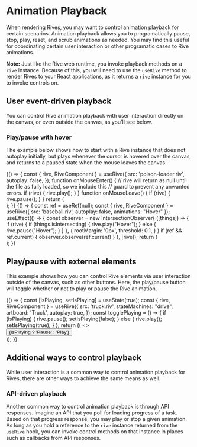 


<Meta title="React Runtime/Playback Controls" />

# Animation Playback

When rendering Rives, you may want to control animation playback for certain scenarios. Animation playback allows you to programatically pause, stop, play, reset, and scrub animations as needed. You may find this useful for coordinating certain user interaction or other programatic cases to Rive animations.

**Note:** Just like the Rive web runtime, you invoke playback methods on a `rive` instance. Because of this, you will need to use the `useRive` method to render Rives to your React applications, as it returns a `rive` instance for you to invoke controls on.

## User event-driven playback

You can control Rive animation playback with user interaction directly on the canvas, or even outside the canvas, as you'll see below.

### Play/pause with hover

The example below shows how to start with a Rive instance that does not autoplay initially, but plays whenever the cursor is hovered over the canvas, and returns to a paused state when the mouse leaves the canvas.

<Canvas withSource="open">
  <Story name="Play/pause with hover">
    {() => {
      const { rive, RiveComponent } = useRive({
        src: 'poison-loader.riv',
        autoplay: false,
      });
      function onMouseEnter() {
        // rive will return as null until the file as fully loaded, so we include this
        // guard to prevent any unwanted errors.
        if (rive) {
          rive.play();
        }
      }
      function onMouseLeave() {
        if (rive) {
          rive.pause();
        }
      }
      return (
        <div className="center">
          <RiveComponent
            className="base-canvas-size"
            onMouseEnter={onMouseEnter}
            onMouseLeave={onMouseLeave}
          />
        </div>
      );
    }}
  </Story>
</Canvas>

<Canvas withSource="open">
  <Story name="Play/pause with intersection observer">
    {() => {
      const ref = useRef(null);
      const { rive, RiveComponent } = useRive({
        src: 'baseball.riv',
        autoplay: false,
        animations: "Hover"
      });
      useEffect(() => {
        const observer = new IntersectionObserver(
          ([things]) => {
            if (rive) {
              if (things.isIntersecting) {
                rive.play("Hover");
              } else {
                rive.pause("Hover");
              }
            }
          },
          {
            rootMargin: '0px',
            threshold: 0.1,
          }
        )
        if (ref && ref.current) {
          observer.observe(ref.current)
        }
      }, [rive]);
      return (
        <div ref={ref} className="center">
          <RiveComponent className="base-canvas-size" />
        </div>
      );
    }}
  </Story>
</Canvas>

## Play/pause with external elements

This example shows how you can control Rive elements via user interaction outside of the canvas, such as other buttons. Here, the play/pause button will toggle whether or not to play or pause the Rive animation.

<Canvas withSource="open">
  <Story name="Play/pause with external elements">
    {() => {
      const [isPlaying, setIsPlaying] = useState(true);
      const { rive, RiveComponent } = useRive({
        src: 'truck.riv',
        stateMachines: "drive",
        artboard: 'Truck',
        autoplay: true,
      });
      const togglePlaying = () => {
        if (isPlaying) {
          rive.pause();
          setIsPlaying(false);
        } else {
          rive.play();
          setIsPlaying(true);
        }
      };
      return ((
        <>
          <div className="center">
            <RiveComponent className="base-canvas-size" />
            <Button onClick={togglePlaying}>{isPlaying ? 'Pause' : 'Play'}</Button>
          </div>
        </>
      ));
    }}
  </Story>
</Canvas>

## Additional ways to control playback

While user interaction is a common way to control animation playback for Rives, there are other ways to achieve the same means as well.

### API-driven playback

Another common way to control animation playback is through API responses. Imagine an API that you poll for loading progress of a task. Based on that progress response, you may play or stop a given animation. As long as you hold a reference to the `rive` instance returned from the `useRive` hook, you can invoke control methods on that instance in places such as callbacks from API responses. 

